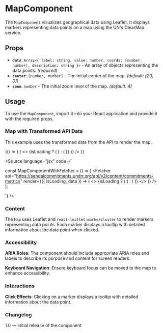 
<Meta of={MapStories} />

# MapComponent

The `MapComponent` visualizes geographical data using Leaflet. It displays markers representing data points on a map using the UN's ClearMap service.

## Props

* **`data`**: `Array<{ label: string, value: number, coords: [number, number], description: string }>` - An array of objects representing the data points. *(required)*
* **`center`**: `[number, number]` - The initial center of the map. *(default: \[20, 0])*
* **`zoom`**: `number` - The initial zoom level of the map. *(default: 4)*

## Usage

To use the `MapComponent`, import it into your React application and provide it with the required props.

### Map with Transformed API Data

This example uses the transformed data from the API to render the map.

<Canvas>
  <Story name="MapComponent with Fetcher">
    {() => (
      <Fetcher
        api="https://sendaicommitments.undrr.org/api/v2/content/commitments-metrics"
        render={({ isLoading, data }) => (
          <>
            {isLoading ? (
              <Loader />
            ) : (
              <MapComponent
                data={transformData(data)}
                width={1000}
                center={[20,30]}
              />
            )}
          </>
        )}
      />
    )}
  </Story>
</Canvas>

<Source
  language="jsx"
  code={`

const MapComponentWithFetcher = () => (
  <Fetcher
    api="https://sendaicommitments.undrr.org/api/v2/content/commitments-metrics"
    render={({ isLoading, data }) => (
      <>
        {isLoading ? (
          <Loader />
        ) : (
          <MapComponent
            data={transformData(data)}
          />
        )}
      </>
    )}
  />
);

`}
/>

### Content

The `Map` uses Leaflet and `react-leaflet-markercluster` to render markers representing data points. Each marker displays a tooltip with detailed information about the data point when clicked.

### Accessibility

**ARIA Roles**: The component should include appropriate ARIA roles and labels to describe its purpose and content for screen readers.

**Keyboard Navigation**: Ensure keyboard focus can be moved to the map to enhance accessibility.

### Interactions

**Click Effects**: Clicking on a marker displays a tooltip with detailed information about the data point.

### Changelog

1.0 — Initial release of the component
